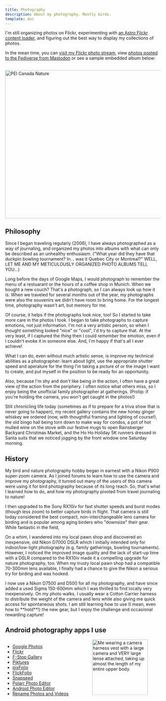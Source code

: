 ```yaml
---
title: Photography
description: About my photography. Mostly birds.
template: doc
---
```




I'm still organizing photos on Flickr, experimenting with [an Astro Flickr content loader](https://astro-loaders.lekoarts.de/), and figuring out the best way to display my collections of photos.

In the mean time, you can [visit my Flickr photo stream](https://www.flickr.com/photos/sarahrainsberger/), view [photos posted to the Fediverse from Mastodon](https://mastodon.social/@sarah11918/media) or see a sample embedded album below:<br/><br/>


<a data-flickr-embed="true" data-header="true" data-footer="false" href="https://www.flickr.com/photos/sarahrainsberger/albums/72177720295657321" title="PEI Canada Nature"><img src="https://live.staticflickr.com/65535/51792833621_0c9da5df8d_z.jpg" width="640" height="480" alt="PEI Canada Nature"/></a><script async src="//embedr.flickr.com/assets/client-code.js" charset="utf-8"></script>

## Philosophy

Since I began traveling regularly (2006), I have always photographed as a way of journaling, and organized my photos into albums with what can only be described as an unhealthy enthusiasm.  ("What year did they have that duckpin bowling tournament? In... was it Quebec City or Montreal?" WELL, LET ME AND MY METICULOUSLY ORGANIZED PHOTO ALBUMS TELL YOU...)

Long before the days of Google Maps, I would photograph to remember the menu of a restuarant or the hours of a coffee shop in Munich. When we bought a new couch? That's a photograph, so I can always look up how it is. When we traveled for several months out of the year, my photographs were also the souvenirs we didn't have room to bring home. For the longest time, photography wasn't art, but memory for me.

Of course, it helps if the photographs look nice, too! So I started to take more care in the photos I took. I began to take photographs to capture emotions, not just information. I'm not a very artistic person, so when I thought something looked "nice" or "cool", I'd try to capture that. At the very least, if I captured the *thing* then I could *remember* the emotion, even if I couldn't evoke it in someone else. And, I'm happy if that's all I ever achieve!

What I can do, even without much artistic sense, is improve my technical abilities as a photographer: learn about light, use the appropriate shutter speed and aperature for the thing I'm taking a picture of or the image I want to create, and put myself in the position to be ready for an opportunity.

Also, because I'm shy and don't like being *in* the action, I often have a great view *of* the action from the periphery. I often notice what others miss, so I enjoy being the unofficial family photographer at gatherings. (Protip: if you're holding the camera, you won't get caught *in* the photos!)

Still chronicling life today (sometimes as if to prepare for a triva show that is never going to happen), my recent gallery contains the new honey ginger whiskey we ordered (now, with thoughtful framing and lighting of course!), the old bingo hall being torn down to make way for condos, a pot of hot mulled wine on the stove with our festive mugs to open Rainsberger Backyard Christmas Market, and the Ho Ho Holiday 5K runners dressed in Santa suits that we noticed jogging by the front window one Saturday morning.

## History

My bird and nature photography hobby began in earnest with a Nikon P900 super-zoom camera. As I joined forums to learn how to use the camera and improve my photography, it turned out many of the users of this camera were using it for bird photography because of its long reach. So, that's what I learned how to do, and how my photography pivoted from travel journaling to nature!

I then upgraded to the Sony RX10iv for fast shutter speeds and burst modes (though less zoom) to better capture birds in flight. That camera is still today considered the best compact, non-interchangeable lens camera for birding and is popular among aging birders who "downsize" their gear. While fantastic in the field, 

On a whim, I wandered into my local pawn shop and discovered an inexpensive, old Nikon D7000 DSLR which I initially intended only for indoor/low-light photography (e.g. family gatherings, bowling tournaments). However, I noticed the improved image quality and the lack of start-up time with a DSLR compared to the RX10iv made it a compelling upgrade for nature photography, too. When my trusty local pawn shop had a compatible 70-300mm lens available, I finally had a chance to give the Nikon a serious try for birding and was hooked.

<p>I now use a Nikon D7500 and D500 for all my photography, and have since added a used Sigma 150-600mm which I was thrilled to find locally very inexpensively. On my photo walks, I usually wear a Cotton Carrier harness to distribute the weight of the camera and lens while also giving me quick access for spontaneous shots. I am still learning how to use (I mean, even how to **hold**!) the new gear, but I enjoy the challenge and occasional rewarding capture!</p>

## Android photography apps I use

<div style="display:flex; justify-content: space-between">

  <ul>
    <li><a href="https://play.google.com/store/apps/details?id=com.google.android.apps.photos">Google Photos</a></li>
    <li><a href="https://play.google.com/store/apps/details?id=com.flickr.android">Flickr</a></li>
    <li><a href="https://play.google.com/store/apps/details?id=com.fstop.photo">F-Stop Gallery</a></li>
    <li><a href="https://play.google.com/store/apps/details?id=com.diune.pictures">Piktures</a></li>
    <li><a href="https://play.google.com/store/apps/details?id=com.snapwood.photos2">pixFolio</a></li>
    <li><a href="https://play.google.com/store/apps/details?id=com.snapwood.flickfolio">FlickFolio</a></li>
    <li><a href="https://play.google.com/store/apps/details?id=com.niksoftware.snapseed">Snapseed</a></li>
    <li><a href="https://play.google.com/store/apps/details?id=photo.editor.polarr">Polarr Photo Editor</a></li>
    <li><a href="https://play.google.com/store/apps/details?id=com.iudesk.android.photo.editor">Android Photo Editor</a></li>
    <li><a href="https://play.google.com/store/apps/details?id=com.goodtemperapps.renamephotosandvideos.pro">Rename Photos and Videos</a></li>
  </ul>

  <div style="padding-right: 3em;">
  <img alt="Me wearing a camera harness vest with a large camera and VERY large lense attached, taking up almost the length of my entire upper body." src={camera.src} width="180px"/>
  </div>
</div>
